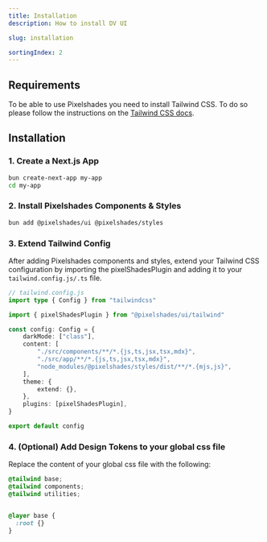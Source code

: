 ```yaml
---
title: Installation
description: How to install DV UI

slug: installation

sortingIndex: 2
---
```


## Requirements

To be able to use Pixelshades you need to install Tailwind CSS. 
To do so please follow the instructions on the [Tailwind CSS docs](https://tailwindcss.com/docs/installation).

## Installation

### 1. Create a Next.js App

```bash
bun create-next-app my-app
cd my-app
```


### 2. Install Pixelshades Components & Styles

```bash
bun add @pixelshades/ui @pixelshades/styles
```

### 3. Extend Tailwind Config

After adding Pixelshades components and styles, extend your Tailwind CSS configuration by importing the pixelShadesPlugin and adding it to your `tailwind.config.js/.ts` file. 

```ts
// tailwind.config.js
import type { Config } from "tailwindcss"

import { pixelShadesPlugin } from "@pixelshades/ui/tailwind"

const config: Config = {
	darkMode: ["class"],
	content: [
		"./src/components/**/*.{js,ts,jsx,tsx,mdx}",
		"./src/app/**/*.{js,ts,jsx,tsx,mdx}",
		"node_modules/@pixelshades/styles/dist/**/*.{mjs,js}",
	],
	theme: {
		extend: {},
	},
	plugins: [pixelShadesPlugin],
}

export default config

```

### 4.  (Optional) Add Design Tokens to your global css file

Replace the content of your global css file with the following:

```css
@tailwind base;
@tailwind components;
@tailwind utilities;


@layer base {
  :root {}
}
```